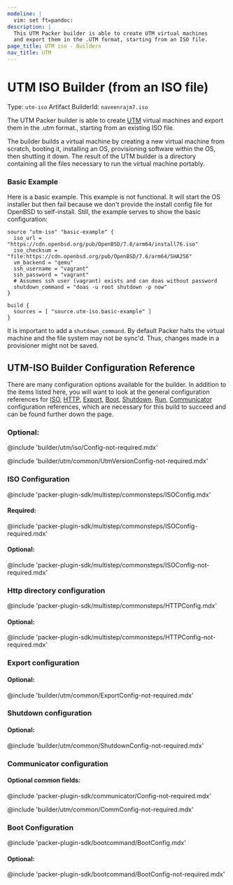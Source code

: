 ```yaml
---
modeline: |
  vim: set ft=pandoc:
description: |
  This UTM Packer builder is able to create UTM virtual machines
  and export them in the .UTM format, starting from an ISO file.
page_title: UTM iso - Builders
nav_title: UTM
---
```


# UTM ISO Builder (from an ISO file)

Type: `utm-iso`
Artifact BuilderId: `naveenrajm7.iso`

The UTM Packer builder is able to create
[UTM](https://mac.getutm.app/) virtual machines and export them in
the .utm format., starting from an existing ISO file.

The builder builds a virtual machine by creating 
a new virtual machine from scratch, booting it, installing an OS, 
provisioning software within the OS, then shutting it down. 
The result of the UTM builder is a directory containing 
all the files necessary to run the virtual machine portably.

<!--
  A basic example on the usage of the builder. Multiple examples
  can be provided to highlight various build configurations.
-->
### Basic Example

Here is a basic example. This example is not functional. 
It will start the OS installer but then fail because we don't provide the install config file for OpenBSD to self-install. 
Still, the example serves to show the basic configuration:

```hcl
source "utm-iso" "basic-example" {
  iso_url = "https://cdn.openbsd.org/pub/OpenBSD/7.6/arm64/install76.iso"
  iso_checksum = "file:https://cdn.openbsd.org/pub/OpenBSD/7.6/arm64/SHA256"
  vm_backend = "qemu"
  ssh_username = "vagrant"
  ssh_password = "vagrant"
  # Assumes ssh user (vagrant) exists and can doas without password
  shutdown_command = "doas -u root shutdown -p now"
}

build {
  sources = [ "source.utm-iso.basic-example" ]
}
```

It is important to add a `shutdown_command`. By default Packer halts the virtual
machine and the file system may not be sync'd. Thus, changes made in a
provisioner might not be saved.

<!-- Builder Configuration Fields -->
## UTM-ISO Builder Configuration Reference

There are many configuration options available for the builder. In addition to
the items listed here, you will want to look at the general configuration
references for [ISO](#iso-configuration),
[HTTP](#http-directory-configuration),
[Export](#export-configuration),
[Boot](#boot-configuration),
[Shutdown](#shutdown-configuration),
[Run](#run-configuration),
[Communicator](#communicator-configuration)
configuration references, which are
necessary for this build to succeed and can be found further down the page.


### Optional:

@include 'builder/utm/iso/Config-not-required.mdx'

@include 'builder/utm/common/UtmVersionConfig-not-required.mdx'




### ISO Configuration

@include 'packer-plugin-sdk/multistep/commonsteps/ISOConfig.mdx'

#### Required:

@include 'packer-plugin-sdk/multistep/commonsteps/ISOConfig-required.mdx'

#### Optional:

@include 'packer-plugin-sdk/multistep/commonsteps/ISOConfig-not-required.mdx'


### Http directory configuration

@include 'packer-plugin-sdk/multistep/commonsteps/HTTPConfig.mdx'

#### Optional:

@include 'packer-plugin-sdk/multistep/commonsteps/HTTPConfig-not-required.mdx'



### Export configuration

#### Optional:

@include 'builder/utm/common/ExportConfig-not-required.mdx'



### Shutdown configuration

#### Optional:

@include 'builder/utm/common/ShutdownConfig-not-required.mdx'

### Communicator configuration

#### Optional common fields:

@include 'packer-plugin-sdk/communicator/Config-not-required.mdx'

@include 'builder/utm/common/CommConfig-not-required.mdx'



### Boot Configuration

@include 'packer-plugin-sdk/bootcommand/BootConfig.mdx'

#### Optional:

@include 'packer-plugin-sdk/bootcommand/BootConfig-not-required.mdx'



